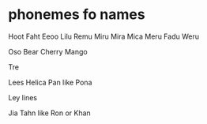 # phonemes fo names

Hoot
Faht
Eeoo
Lilu
Remu
Miru
Mira
Mica
Meru
Fadu
Weru


Oso
Bear
Cherry
Mango

Tre

Lees
Helica
Pan like Pona

Ley lines

Jia
Tahn like Ron or Khan
